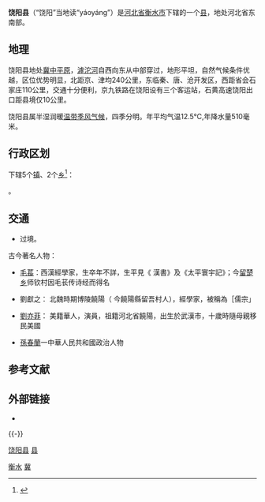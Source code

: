 {{Infobox China County
| county = 饶阳县
| usedname = 
| nameorigin = 
| Photo = 
| Photoname = 
| map = 
| map_caption = 
| Belong = [[河北省|河北省]][[衡水市|衡水市]]
| Types = [[县|县]]
| admincode =  
| founded = 
| seat = [[饶阳镇|饶阳镇]]
| officerTitle = 县委书记
| officer = 贾超绪
| officerTitle2 = 
| officer2 = 
| division = 
| town = 3
| township = 4
| subdistrict = 
| dialect = 
| post code = 053900
| phone code = 0318 
| coordinate = 
| area = 573平方千米
| area land = 
| area water = 
| census yr = 2004年
| pop = 29万人
| density =  
| GDP = 
| GDP_as_of = 
| GDPPC = 
| carlicense = 冀T
| web = www.raoyang.gov.cn
| web_title = 饶阳县政府网
}}
'''饶阳县'''（“饶阳”当地读“yáoyáng”）是[[河北省|河北省]][[衡水市|衡水市]]下辖的一个[[县|县]]，地处河北省东南部。

==地理==

饶阳县地处[[冀中平原|冀中平原]]，[[滹沱河|滹沱河]]自西向东从中部穿过，地形平坦，自然气候条件优越，区位优势明显，北距京、津均240公里，东临秦、唐、沧开发区，西距省会石家庄110公里，交通十分便利，京九铁路在饶阳设有三个客运站，石黄高速饶阳出口距县境仅10公里。

饶阳县属半湿润暖[[温带季风气候|温带季风气候]]，四季分明。年平均气温12.5℃,年降水量510毫米。 

{{饶阳县气候数据}}

== 行政区划 ==
{{PAGENAMEBASE}}下辖5个[[行政建制镇|镇]]、2个[[乡_(中华人民共和国)|乡]]<ref>{{PRC admin/ref sgc|13/11/24}}</ref>：

{{PRC admin/children|13/11/24}}。

== 交通 ==
* {{中国国道名|240}}过境。

古今著名人物：

* [[毛萇|毛萇]]：西漢經學家，生卒年不詳，生平見《 漢書》及《太平寰宇記》；今[[留楚乡|留楚乡]]师钦村因毛苌传诗经而得名

* 劉獻之： 北魏時期博陵饒陽（ 今饒陽縣留吾村人），經學家，被稱為［儒宗」

* [[劉亦菲|劉亦菲]]： 美籍華人，演員，祖籍河北省饒陽，出生於武漢市，十歲時隨母親移民美國

* [[孫春蘭|孫春蘭]]一中華人民共和國政治人物

== 参考文献 ==
{{reflist}}

== 外部链接 ==
* {{Official website|http://www.raoyang.gov.cn/|name=饶阳县人民政府}}

{{-}}
{{饶阳县行政区划}}
{{衡水市行政区划}}
{{河北行政区划}}
{{国家级贫困县|前}}

[[category:饶阳县|]]
[[category:衡水区县市|县]]
[[Category:河北省县份|衡水]]
[[Category:原国家级贫困县|冀]]